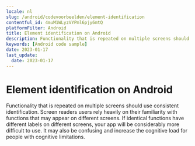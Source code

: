 ```yaml
---
locale: nl
slug: /android/codevoorbeelden/element-identification
contentful_id: 4muM1WLyzVYPml6pjy6mtQ
platformFilter: Android
title: Element identification on Android
description: Functionality that is repeated on multiple screens should use consistent identification.
keywords: [Android code sample]
date: 2023-01-17
last_update:
  date: 2023-01-17
---
```


# Element identification on Android

Functionality that is repeated on multiple screens should use consistent identification. Screen readers users rely heavily on their familiarity with functions that may appear on different screens. If identical functions have different labels on different screens, your app will be considerably more difficult to use. It may also be confusing and increase the cognitive load for people with cognitive limitations.

<CodeSample id="element-identification" locale="nl" platform="android"/>
